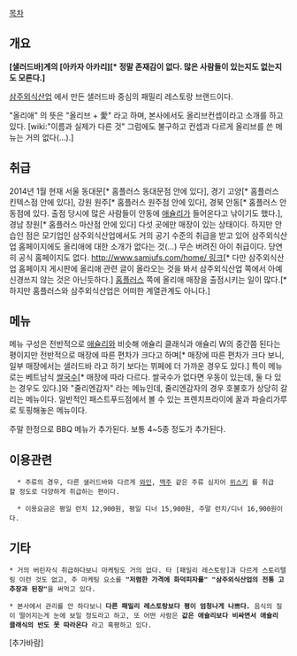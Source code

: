 [[목차]]
== 개요 ==

'''[샐러드바]계의 [아카자 아카리][* 정말 존재감이 없다. 많은 사람들이 있는지도 없는지도 모른다.]'''

[[삼주외식산업]] 에서 만든 샐러드바 중심의 패밀리 레스토랑 브랜드이다.

"올리애" 의 뜻은 "올리브 + 愛" 라고 하며, 본사에서도 올리브컨셉이라고 소개를 하고 있다. [wiki:"이름과 실제가 다른 것" 그럼에도 불구하고 컨셉과 다르게 올리브를 쓴 메뉴는 거의 없다(…).]

== 취급 ==

2014년 1월 현재 서울 동대문[* 홈플러스 동대문점 안에 있다], 경기 고양[* 홈플러스 킨텍스점 안에 있다], 강원 원주[* 홈플러스 원주점 안에 있다], 경북 안동[* 홈플러스 안동점에 있다. 출점 당시에 많은 사람들이 안동에 [[애슐리]]가 들어온다고 낚이기도 했다.], 경남 창원[* 홈플러스 마산점 안에 있다] 다섯 곳에만 매장이 있는 상태이다. 하지만 안습인 점은 모기업인 삼주외식산업에서도 거의 공기 수준의 취급을 받고 있어  삼주외식산업 홈페이지에도 올리애에 대한 소개가 없다는 것(…) 무슨 버려진 아이 취급이다. 당연히 공식 홈페이지도 없다. [[http://www.samjufs.com/home/ 링크]][* 다만 삼주외식산업 홈페이지 게시판에 올리애 관련 글이 올라오는 것을 봐서 삼주외식산업 쪽에서 아예 신경쓰지 않는 것은 아닌듯하다.]
[[홈플러스]] 쪽에 올리애 매장을 출점시키는 일이 많다.[* 하지만 홈플러스와 삼주외식산업은 어떠한 계열관계도 아니다.]

== 메뉴 ==

메뉴 구성은 전반적으로 [[애슐리]]와 비슷해 애슐리 클래식과 애슐리 W의 중간쯤 된다는 평이지만 전반적으로 매장에 따른 편차가 크다고 하며[* 매장에 따른 편차가 크다 보니, 일부 매장에서는 샐러드바 라고 하기 보다는 뷔페에 더 가까운 경우도 있다.] 특이 메뉴로는 베트남식 [[쌀국수]][* 매장에 따라 다르다. 쌀국수가 없다면 우동이 있는데, 둘 다 있는 경우도 있다.]와 "줄리엔감자" 라는 메뉴인데, 줄리엔감자의 경우 호불호가 상당히 갈리는 메뉴이다. 일반적인 패스트푸드점에서 볼 수 있는 프렌치프라이에 꿀과 파슬리가루로 토핑해놓은 메뉴이다.

주말 한정으로 BBQ 메뉴가 추가된다. 보통 4~5종 정도가 추가된다.

== 이용관련 ==

   * 주류의 경우, 다른 샐러드바와 다르게 [[와인]], [[맥주]] 같은 주류 심지어 [[위스키]] 를 취급할 정도로 다양하게 취급하는 편이다.

   * 이용요금은 평일 런치 12,900원, 평일 디너 15,900원, 주말 런치/디너 16,900원이다.

== 기타 ==

 * 거의 버린자식 취급하다보니 마케팅도 거의 없다. 타 [패밀리 레스토랑]과 다르게 스토리텔링 이런 것도 없고, 주 마케팅 요소를 '''"저렴한 가격에 화덕피자를" "삼주외식산업의 전통 고추장과 된장"'''을 써먹고 있다.

 * 본사에서 관리를 안 하다보니 '''다른 패밀리 레스토랑보다 평이 엄청나게 나쁘다.''' 음식의 질이 떨어지는게 눈에 보일 정도라고 하고, 또 어떤 사람은 '''값은 애슐리보다 비싸면서 애슐리 클래식의 반도 못 따라온다''' 라고 혹평하고 있다.

[추가바람]
